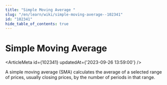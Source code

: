 ```yaml
---
title: "Simple Moving Average "
slug: "/en/learn/wiki/simple-moving-average--102341"
id: "102341"
hide_table_of_contents: true
---
```



# Simple Moving Average 

<ArticleMeta id={102341} updatedAt={'2023-09-26 13:59:00'} />
<div className='border-solid border-b border-t-0 my-4 border-[var(--ifm-color-gray-300)]' />

A simple moving average (SMA) calculates the average of a selected range of prices, usually closing prices, by the number of periods in that range.
